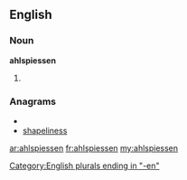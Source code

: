 ==English==

===Noun===
'''ahlspiessen'''

# {{plural of|[[ahlspiess]]}}

===Anagrams===
* {{alphagram|aeehilnpsss}}
* [[shapeliness#English|shapeliness]]


[[Category:English plurals ending in "-en"]]

[[ar:ahlspiessen]]
[[fr:ahlspiessen]]
[[my:ahlspiessen]]